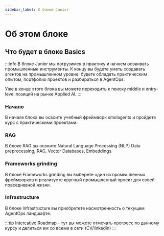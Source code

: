 ```yaml
---
sidebar_label: О блокe Junior
---
```


# Об этом блоке

## Что будет в блоке Basics

:::info
В блоке Junior мы погрузимся в практику и начнем осваивать промышленные инструменты. К концу вы будете уметь создавать агентов на промышленном уровне: будете обладать практическим опытом, портфолио проектов и разбираться в AgentOps.

Уже в конце этого блока вы можете переходить к поиску middle и entry-level позиций на рынке Applied AI.
:::

### Начало 

В начале блока вы освоите учебный фреймворк smolagents и пройдете курс с практическими проектами.

### RAG

В блоке RAG вы освоите Natural Language Processing (NLP) Data preprocessing, RAG, Vector Databases, Embeddings.

### Frameworks grinding

В блоке Frameworks grinding вы выберете один из промышленных фреймворков и реализуете крупный промышленный проект для своей повседневной жизни.

### Infrastructure

В блоке Infrastructure вы приобретете насмотренность о текущем AgentOps ландшафте.

:::tip
[Intercative Roadmap](https://roadmap.sh/r/ai-agents-2025-roadmap) - тут вы можете отмечать прогресс по данному курсу и делиться им со всеми в сети (CV/linkedin)
:::

